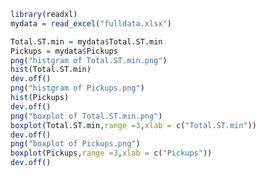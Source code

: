 ```{r}
library(readxl)
mydata = read_excel("fulldata.xlsx")
```

```{r}
Total.ST.min = mydata$Total.ST.min
Pickups = mydata$Pickups
png("histgram of Total.ST.min.png")
hist(Total.ST.min)
dev.off()
png("histgram of Pickups.png")
hist(Pickups)
dev.off()
png("boxplot of Total.ST.min.png")
boxplot(Total.ST.min,range =3,xlab = c("Total.ST.min"))
dev.off()
png("boxplot of Pickups.png")
boxplot(Pickups,range =3,xlab = c("Pickups"))
dev.off()
```